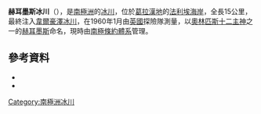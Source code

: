 {{coord|68|59|S|65|15|W|source:GNIS|display=title}}

'''赫耳墨斯冰川'''（{{lang-en|Hermes Glacier}}），是[[南極洲|南極洲]]的[[冰川|冰川]]，位於[[葛拉漢地|葛拉漢地]]的[[法利埃海岸|法利埃海岸]]，全長15公里，最終注入[[韋爾豪澤冰川|韋爾豪澤冰川]]，在1960年1月由[[英國|英國]]探險隊測量，以[[奧林匹斯十二主神|奧林匹斯十二主神]]之一的[[赫耳墨斯|赫耳墨斯]]命名，現時由[[南極條約體系|南極條約體系]]管理。

==參考資料==
*{{cite gnis | type = antarid | id = 6696| name = Hermes Glacier | accessdate = 2012-06-14}}
*{{usgs-gazetteer|id=6696}}

{{DEFAULTSORT:Hermes Glacier}}
[[Category:南極洲冰川|Category:南極洲冰川]]


{{FallièresCoast-geo-stub}}